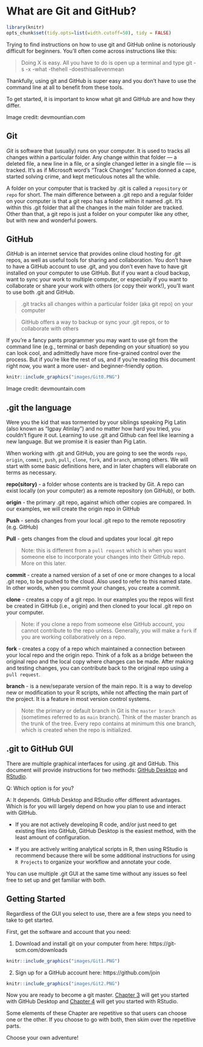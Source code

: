 # What are Git and GitHub? {#Git2}

```r

library(knitr)
opts_chunk$set(tidy.opts=list(width.cutoff=50), tidy = FALSE)

``` 

Trying to find instructions on how to use git and GitHub online is notoriously difficult for beginners. You’ll often come across instructions like this:

> Doing X is easy. All you have to do is open up a terminal and type git -s -x -what -thehell -doesthisallevenmean

Thankfully, using git and GitHub is super easy and you don’t have to use the command line at all to benefit from these tools. 

To get started, it is important to know what git and GitHub are and how they differ.

Image credit: devmountian.com

## Git {#Git2.1}

*Git* is software that (usually) runs on your computer. It is used to tracks all changes within a particular folder. Any change within that folder --- a deleted file, a new line in a file, or a single changed letter in a single file --- is tracked. It’s as if Microsoft word’s “Track Changes” function donned a cape, started solving crime, and kept meticulous notes all the while. 

A folder on your computer that is tracked by .git is called a `repository` or `repo` for short. The main difference between a .git repo and a regular folder on your computer is that a git repo has a folder within it named .git. It’s within this .git folder that all the changes in the main folder are tracked. Other than that, a git repo is just a folder on your computer like any other, but with new and wonderful powers. 

## GitHub {#Git2.2}

*GitHub* is an internet service that provides online cloud hosting for .git repos, as well as useful tools for sharing and collaboration. You don’t have to have a GitHub account to use .git, and you don’t even have to have git installed on your computer to use GitHub. But if you want a cloud backup, want to sync your work to multiple computer, or especially if you want to collaborate or share your work with others (or copy their work!), you’ll want to use both .git and GitHub.

> .git tracks all changes within a particular folder (aka git repo) on your computer 

> GitHub offers a way to backup or sync your .git repos, or to collaborate with others

If you’re a fancy pants programmer you may want to use git from the command line (e.g., terminal or bash depending on your situation) so you can look cool, and admittedly have more fine-grained control over the process. But if you’re like the rest of us, and if you’re reading this document right now, you want a more user- and beginner-friendly option.

```r
knitr::include_graphics("images/Git0.PNG")
```
Image credit: devmountain.com

## .git the language {#Git2.3}

Were you the kid that was tormented by your siblings speaking Pig Latin (also known as "Igpay Atinlay") and no matter how hard you tried, you couldn't figure it out. Learning to use .git and Github can feel like learning a new language. But we promise it is easier than Pig Latin. 

When working with .git and GitHub, you are going to see the words `repo`, `origin`, `commit`, `push`, `pull`, `clone`, `fork`, and `branch`, among others. We will start with some basic definitions here, and in later chapters will elaborate on terms as necessary. 

**repo(sitory)** - a folder whose contents are is tracked by Git. A repo can exist locally (on your computer) as a remote repository (on GitHub), or both.

**origin** - the primary .git repo, against which other copies are compared. In our examples, we will create the origin repo in GitHub

**Push** - sends changes from your local .git repo to the remote reposotiry (e.g. GitHub)

**Pull** - gets changes from the cloud and updates your local .git repo

> Note: this is different from a `pull request` which is when you want someone else to incorporate your changes into their GitHub repo. More on this later.

**commit** - create a named version of a set of one or more changes to a local .git repo, to be pushed to the cloud. Also used to refer to this named state. In other words, when you commit your changes, you create a commit.

**clone** - creates a copy of a git repo. In our examples you the repos will first be created in GitHub (i.e., origin) and then cloned to your local .git repo on your computer.

> Note: if you clone a repo from someone else GitHub account, you cannot contribute to the repo unless. Generally, you will make a `fork` if you are working collaboratively on a repo.  

**fork** - creates a copy of a repo which maintained a connection between your local repo and the origin repo. Think of a folk as a bridge between the original repo and the local copy where changes can be made. After making and testing changes, you can contribute back to the original repo using a `pull request`. 

**branch** - is a new/separate version of the main repo. It is a way to develop new or modification to your R scripts, while not affecting the main part of the project. It is a feature in most version control systems. 

> Note: the primary or default branch in Git is the `master branch` (sometimes referred to as `main` branch). Think of the master branch as the trunk of the tree. Every repo contains at minimum this one branch, which is created when the repo is initialized.

## .git to GitHub GUI {#Git2.4}

There are multiple graphical interfaces for using .git and GitHub. This document will provide instructions for two methods: [GitHub Desktop](#Desk3) and [RStudio](#RStud4). 

Q: Which option is for you? 

A: It depends. GitHub Desktop and RStudio offer different advantages. Which is for you will largely depend on how you plan to use and interact with GitHub.  

- If you are not actively developing R code, and/or just need to get existing files into GitHub, GitHub Desktop is the easiest method, with the least amount of configuration. 

- If you are actively writing analytical scripts in R, then using RStudio is recommend because there will be some additional instructions for using `R Projects` to organize your workflow and annotate your code.  

You can use multiple .git GUI at the same time without any issues so feel free to set up and get familiar with both.  

## Getting Started {#Git2.5}

Regardless of the GUI you select to use, there are a few steps you need to take to get started. 

First, get the software and account that you need:

1.	Download and install git on your computer from here: https://git-scm.com/downloads

```r
knitr::include_graphics("images/Git1.PNG")
```

2.	Sign up for a GitHub account here:
https://github.com/join 

```r
knitr::include_graphics("images/Git2.PNG")
```

Now you are ready to become a git master. [Chapter 3](#Desk3) will get you started with GitHub Desktop and [Chapter 4](#RStud4) will get you started with RStudio. 

Some elements of these Chapter are repetitive so that users can choose one or the other. If you choose to go with both, then skim over the repetitive parts. 

Choose your own adventure! 


